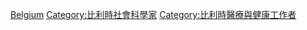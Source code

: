[[Category:各国心理学家|Belgium]]
[[Category:比利時社會科學家|Category:比利時社會科學家]]
[[Category:比利時醫療與健康工作者|Category:比利時醫療與健康工作者]]